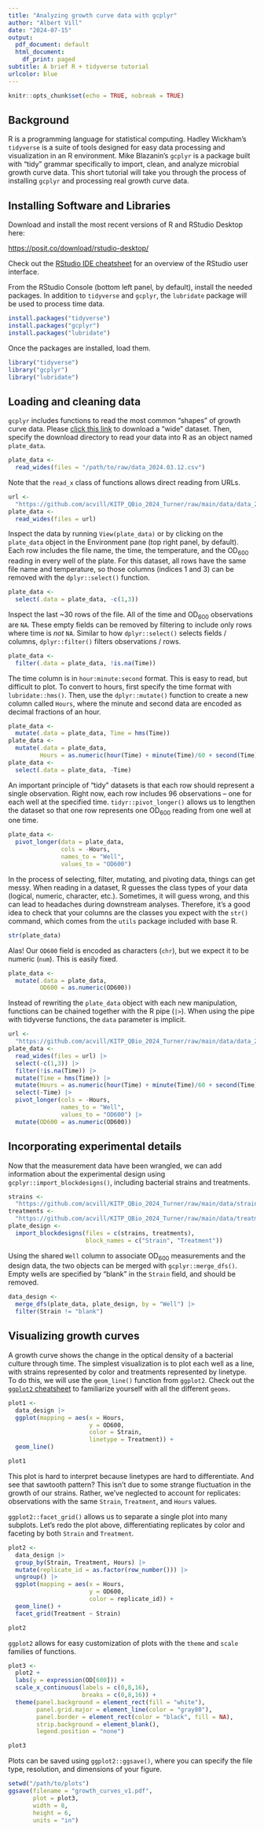 ---
title: "Analyzing growth curve data with gcplyr"
author: "Albert Vill"
date: "2024-07-15"
output:
  pdf_document: default
  html_document:
    df_print: paged
subtitle: A brief R + tidyverse tutorial
urlcolor: blue
---

```{r setup, include=FALSE}
knitr::opts_chunk$set(echo = TRUE, nobreak = TRUE)
```

## Background

R is a programming language for statistical computing. Hadley Wickham's `tidyverse` 
is a suite of tools designed for easy data processing and visualization in an
R environment. Mike Blazanin's `gcplyr` is a package built with "tidy" grammar 
specifically to import, clean, and analyze microbial growth curve data. This short
tutorial will take you through the process of installing `gcplyr` and processing
real growth curve data.

## Installing Software and Libraries

Download and install the most recent versions of R and RStudio Desktop here:

[https://posit.co/download/rstudio-desktop/](https://posit.co/download/rstudio-desktop/)

Check out the [RStudio IDE cheatsheet](https://rstudio.github.io/cheatsheets/rstudio-ide.pdf) 
for an overview of the RStudio user interface. 

From the RStudio Console (bottom left panel, by default), install the needed packages. 
In addition to `tidyverse` and `gcplyr`, the `lubridate` package will be used to 
process time data. 

```{r, include=TRUE, eval=FALSE, message=FALSE}
install.packages("tidyverse")
install.packages("gcplyr")
install.packages("lubridate")
```

Once the packages are installed, load them.

```{r, include=TRUE, message=FALSE, warning=FALSE, error=FALSE}
library("tidyverse")
library("gcplyr")
library("lubridate")
```

## Loading and cleaning data

`gcplyr` includes functions to read the most common "shapes" of growth curve data.
Please [click this link](https://github.com/acvill/KITP_QBio_2024_Turner/raw/main/data/data_2024.03.12.csv) to download a "wide" dataset. Then, specify the download directory to read your data into R as an object named `plate_data`.  

```{r, include=TRUE, eval=FALSE, message=FALSE}
plate_data <- 
  read_wides(files = "/path/to/raw/data_2024.03.12.csv")
```

Note that the `read_x` class of functions allows direct reading from URLs.

```{r, include=TRUE, message=FALSE}
url <- 
  "https://github.com/acvill/KITP_QBio_2024_Turner/raw/main/data/data_2024.03.12.csv"
plate_data <- 
  read_wides(files = url)
```

Inspect the data by running `View(plate_data)` or by clicking on the `plate_data` 
object in the Environment pane (top right panel, by default). Each row includes 
the file name, the time, the temperature, and the OD~600~ reading in every well 
of the plate. For this dataset, all rows have the same file name and temperature,
so those columns (indices 1 and 3) can be removed with the `dplyr::select()` function. 

```{r, include=TRUE, message=FALSE}
plate_data <-
  select(.data = plate_data, -c(1,3))
```

Inspect the last ~30 rows of the file. All of the time and OD~600~ 
observations are `NA`. These empty fields can be removed by filtering to include
only rows where time is *not* `NA`. Similar to how `dplyr::select()` selects 
fields / columns, `dplyr::filter()` filters observations / rows. 

```{r, include=TRUE, message=FALSE}
plate_data <-
  filter(.data = plate_data, !is.na(Time))
```

The time column is in `hour:minute:second` format. This is easy to read, 
but difficult to plot. To convert to hours, first specify the time format 
with `lubridate::hms()`. Then, use the `dplyr::mutate()` function to create 
a new column called `Hours`, where the minute and second data are encoded as 
decimal fractions of an hour. 

```{r, include=TRUE, message=FALSE}
plate_data <-
  mutate(.data = plate_data, Time = hms(Time))
plate_data <-
  mutate(.data = plate_data,
         Hours = as.numeric(hour(Time) + minute(Time)/60 + second(Time)/3600))
plate_data <-
  select(.data = plate_data, -Time)
```

An important principle of "tidy" datasets is that each row should represent a 
single observation. Right now, each row includes 96 observations -- one for 
each well at the specified time. `tidyr::pivot_longer()` allows us to 
lengthen the dataset so that one row represents one OD~600~ reading from 
one well at one time.

```{r, include=TRUE, message=FALSE}
plate_data <-
  pivot_longer(data = plate_data,
               cols = -Hours,
               names_to = "Well",
               values_to = "OD600")
```

In the process of selecting, filter, mutating, and pivoting data, things can get messy. 
When reading in a dataset, R guesses the class types of your data
(logical, numeric, character, etc.). Sometimes, it will guess wrong, 
and this can lead to headaches during downstream analyses. 
Therefore, it's a good idea to check that your columns are the classes you 
expect with the `str()` command, which comes from the `utils` 
package included with base R. 

```{r, include=TRUE, message=FALSE}
str(plate_data)
```

Alas! Our `OD600` field is encoded as characters (`chr`), but we expect it to
be numeric (`num`). This is easily fixed.

```{r}
plate_data <-
  mutate(.data = plate_data,
         OD600 = as.numeric(OD600))
```

Instead of rewriting the `plate_data` object with each new manipulation, functions
can be chained together with the R pipe (`|>`). When using the pipe with tidyverse
functions, the `data` parameter is implicit.

```{r, include=TRUE, message=FALSE}
url <- 
  "https://github.com/acvill/KITP_QBio_2024_Turner/raw/main/data/data_2024.03.12.csv"
plate_data <- 
  read_wides(files = url) |>
  select(-c(1,3)) |>
  filter(!is.na(Time)) |>
  mutate(Time = hms(Time)) |>
  mutate(Hours = as.numeric(hour(Time) + minute(Time)/60 + second(Time)/3600)) |>
  select(-Time) |>
  pivot_longer(cols = -Hours,
               names_to = "Well",
               values_to = "OD600") |>
  mutate(OD600 = as.numeric(OD600))
```

## Incorporating experimental details

Now that the measurement data have been wrangled, we can add information about 
the experimental design using `gcplyr::import_blockdesigns()`, including 
bacterial strains and treatments. 

```{r, include=TRUE, message=FALSE}
strains <- 
  "https://github.com/acvill/KITP_QBio_2024_Turner/raw/main/data/strains_2024.03.12.csv"
treatments <- 
  "https://github.com/acvill/KITP_QBio_2024_Turner/raw/main/data/treatments_2024.03.12.csv"
plate_design <-
  import_blockdesigns(files = c(strains, treatments),
                      block_names = c("Strain", "Treatment"))
```

Using the shared `Well` column to associate OD~600~ measurements and the design 
data, the two objects can be merged with `gcplyr::merge_dfs()`. 
Empty wells are specified by "blank" in the `Strain` field, and should be removed. 

```{r, include=TRUE, message=FALSE}
data_design <- 
  merge_dfs(plate_data, plate_design, by = "Well") |>
  filter(Strain != "blank")
```

## Visualizing growth curves

A growth curve shows the change in the optical density of a bacterial culture
through time. The simplest visualization is to plot each well as a line, with
strains represented by color and treatments represented by linetype. 
To do this, we will use the `geom_line()` function from `ggplot2`. Check out the
[`ggplot2` cheatsheet](https://rstudio.github.io/cheatsheets/data-visualization.pdf) 
to familiarize yourself with all the different `geoms`. 

```{r, include=TRUE, message=FALSE}
plot1 <-
  data_design |>
  ggplot(mapping = aes(x = Hours,
                       y = OD600,
                       color = Strain,
                       linetype = Treatment)) +
  geom_line()

plot1
```

This plot is hard to interpret because linetypes are hard to differentiate. And 
see that sawtooth pattern? This isn't due to some strange fluctuation in the growth 
of our strains. Rather, we've neglected to account for replicates: observations 
with the same `Strain`, `Treatment`, and `Hours` values.

`ggplot2::facet_grid()` allows us to separate a single plot into many subplots.
Let's redo the plot above, differentiating replicates by color and faceting by 
both `Strain` and `Treatment`. 

```{r, include=TRUE, message=FALSE}
plot2 <-
  data_design |>
  group_by(Strain, Treatment, Hours) |>
  mutate(replicate_id = as.factor(row_number())) |>
  ungroup() |>
  ggplot(mapping = aes(x = Hours,
                       y = OD600,
                       color = replicate_id)) +
  geom_line() +
  facet_grid(Treatment ~ Strain)

plot2
```

`ggplot2` allows for easy customization of plots with the `theme` and `scale` 
families of functions. 

```{r, include=TRUE, message=FALSE}
plot3 <-
  plot2 +
  labs(y = expression(OD[600])) +
  scale_x_continuous(labels = c(0,8,16),
                     breaks = c(0,8,16)) +
  theme(panel.background = element_rect(fill = "white"),
        panel.grid.major = element_line(color = "gray80"),
        panel.border = element_rect(color = "black", fill = NA),
        strip.background = element_blank(),
        legend.position = "none")

plot3
```

Plots can be saved using `ggplot2::ggsave()`, where you can specify the
file type, resolution, and dimensions of your figure. 

```{r, include=TRUE, message=FALSE, eval=FALSE}
setwd("/path/to/plots")
ggsave(filename = "growth_curves_v1.pdf",
       plot = plot3,
       width = 8,
       height = 6,
       units = "in")
```


